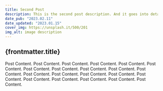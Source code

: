 ```yaml
---
title: Second Post
description: This is the second post description. And it goes into detail about stuff and stuff and moreeeeeeeee stuff.
date_pub: "2023.02.11"
date_updated: "2023.01.15"
cover_img: https://unsplash.it/500/201
img_alt: image description
---
```


## {frontmatter.title}

Post Content. Post Content. Post Content. Post Content. Post Content. Post Content. Post Content.
Post Content. Post Content. Post Content. Post Content. Post Content. Post Content. Post Content.
Post Content. Post Content. Post Content. Post Content. Post Content. Post Content. Post Content.
